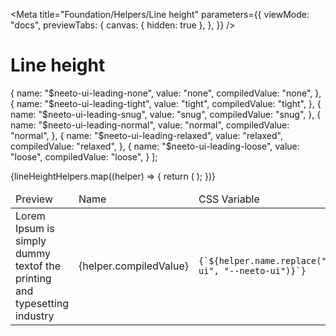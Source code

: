 
<Meta
  title="Foundation/Helpers/Line height"
  parameters={{
    viewMode: "docs",
    previewTabs: {
      canvas: { hidden: true },
    },
  }}
/>

<style>
  {`
  .story-demo-table tr{
      background: transparent !important;
  }

  `}
</style>

# Line height

  {
    name: "$neeto-ui-leading-none",
    value: "none",
    compiledValue: "none",
  },
  {
    name: "$neeto-ui-leading-tight",
    value: "tight",
    compiledValue: "tight",
  },
  {
    name: "$neeto-ui-leading-snug",
    value: "snug",
    compiledValue: "snug",
  },
  {
    name: "$neeto-ui-leading-normal",
    value: "normal",
    compiledValue: "normal",
  },
  {
    name: "$neeto-ui-leading-relaxed",
    value: "relaxed",
    compiledValue: "relaxed",
  },
  {
    name: "$neeto-ui-leading-loose",
    value: "loose",
    compiledValue: "loose",
  }
];

<table className="table-auto">
  <thead>
    <tr>
      <td className="border p-2">Preview</td>
      <td className="border p-2">Name</td>
      <td className="border p-2">CSS Variable</td>
      <td className="border p-2">Class</td>
    </tr>
  </thead>
  <tbody>
    {lineHeightHelpers.map((helper) => {
      return (
        <tr key={helper.name}>
          <td className="neeto-ui-bg-gray-800 p-2">
            <div className="p-6">
              <div
                className={`w-46 h-18 flex items-center justify-center p-3 rounded-sm neeto-ui-text-black neeto-ui-bg-white ${helper.name.replace(
                  "$neeto-ui",
                  "neeto-ui"
                )}`}
              >
                Lorem Ipsum is simply<br />
                dummy textof the<br />
                printing and typesetting<br />
                industry
              </div>
            </div>
          </td>
          <td className="border p-2">
            <div className="p-6">
              <div>
                {helper.compiledValue}
              </div>
            </div>
          </td>
          <td className="border p-2">
            <code>{`${helper.name.replace("$neeto-ui", "--neeto-ui")}`}</code>
          </td>
          <td className="border p-2">
            <div className="flex justify-between">
              <code>{`${helper.name.replace("$neeto-ui", "neeto-ui")}`}</code>
            </div>
          </td>
        </tr>
      );
    })}
  </tbody>
</table>
